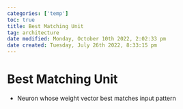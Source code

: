 ```yaml
---
categories: ['temp']
toc: true
title: Best Matching Unit
tag: architecture
date modified: Monday, October 10th 2022, 2:02:33 pm
date created: Tuesday, July 26th 2022, 8:33:15 pm
---
```


# Best Matching Unit
- Neuron whose weight vector best matches input pattern




